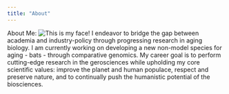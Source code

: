 ```yaml
---
title: "About"
---
```


About Me: ![This is my face!](images/IMG_2191.jpeg) I endeavor to bridge the gap between academia and industry-policy through progressing research in aging biology. I am currently working on developing a new non-model species for aging - bats - through comparative genomics. My career goal is to perform cutting-edge research in the gerosciences while upholding my core scientific values: improve the planet and human populace, respect and preserve nature, and to continually push the humanistic potential of the biosciences.
